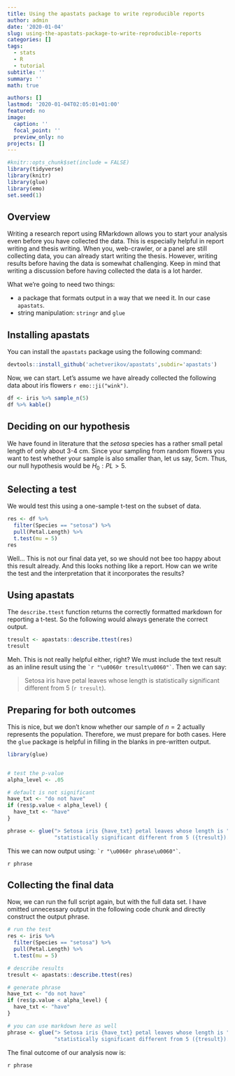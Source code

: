 ```yaml
---
title: Using the apastats package to write reproducible reports
author: admin
date: '2020-01-04'
slug: using-the-apastats-package-to-write-reproducible-reports
categories: []
tags:
  - stats
  - R
  - tutorial
subtitle: ''
summary: ''
math: true

authors: []
lastmod: '2020-01-04T02:05:01+01:00'
featured: no
image:
  caption: ''
  focal_point: ''
  preview_only: no
projects: []
---
```


```r
#knitr::opts_chunk$set(include = FALSE)
library(tidyverse)
library(knitr)
library(glue)
library(emo)
set.seed(1)
```


## Overview

Writing a research report using RMarkdown allows you to start your analysis even before you have collected the data. This is especially helpful in report writing and thesis writing. When you, web-crawler, or a panel are still collecting data, you can already start writing the thesis.
However, writing results before having the data is somewhat challenging. Keep in mind that writing a discussion before having collected the data is a lot harder.

What we're going to need two things:

- a package that formats output in a way that we need it. In our case `apastats`.
- string manipulation: `stringr` and `glue`

## Installing apastats

You can install the `apastats` package using the following command:

```r
devtools::install_github('achetverikov/apastats',subdir='apastats')
```

Now, we can start. Let's assume we have already collected the following data about iris flowers `r emo::ji("wink")`.

```r
df <- iris %>% sample_n(5) 
df %>% kable()
```

## Deciding on our hypothesis

We have found in literature that the *setosa* species has a rather small petal length of only about 3-4 cm. Since your sampling from random flowers you want to test whether your sample is also smaller than, let us say, 5cm. Thus, our null hypothesis would be $H_0: PL > 5$.

## Selecting a test

We would test this using a one-sample t-test on the subset of data.
```r
res <- df %>% 
  filter(Species == "setosa") %>% 
  pull(Petal.Length) %>% 
  t.test(mu = 5)
res
```

Well... This is not our final data yet, so we should not bee too happy about this result already. And this looks nothing like a report.
How can we write the test and the interpretation that it incorporates the results?

## Using apastats

The `describe.ttest` function returns the correctly formatted markdown for reporting a t-test. So the following would always generate the correct output.

```r
tresult <- apastats::describe.ttest(res)
tresult
```

Meh. This is not really helpful either, right? We must include the text result as an inline result using the `` `r "\u0060r tresult\u0060"` ``. Then we can say:

> Setosa iris have petal leaves whose length is statistically significant different from 5 (`r tresult`).

## Preparing for both outcomes

This is nice, but we don't know whether our sample of $n=2$ actually represents the population. Therefore, we must prepare for both cases. Here the `glue` package is helpful in filling in the blanks in pre-written output.

```r
library(glue)


# test the p-value
alpha_level <- .05

# default is not significant
have_txt <- "do not have"
if (res$p.value < alpha_level) {
  have_txt <- "have"
} 

phrase <- glue("> Setosa iris {have_txt} petal leaves whose length is ", 
               "statistically significant different from 5 ({tresult}).")
```

This we can now output using: `` `r "\u0060r phrase\u0060"` ``.

`r phrase`

## Collecting the final data 

Now, we can run the full script again, but with the full data set. I have omitted unnecessary output in the following code chunk and directly construct the output phrase.

```r
# run the test
res <- iris %>% 
  filter(Species == "setosa") %>% 
  pull(Petal.Length) %>% 
  t.test(mu = 5)

# describe results
tresult <- apastats::describe.ttest(res)

# generate phrase
have_txt <- "do not have"
if (res$p.value < alpha_level) {
  have_txt <- "have"
} 

# you can use markdown here as well
phrase <- glue("> Setosa iris {have_txt} petal leaves whose length is ",  
               "statistically significant different from 5 ({tresult}).")
```

The final outcome of our analysis now is:

`r phrase`

